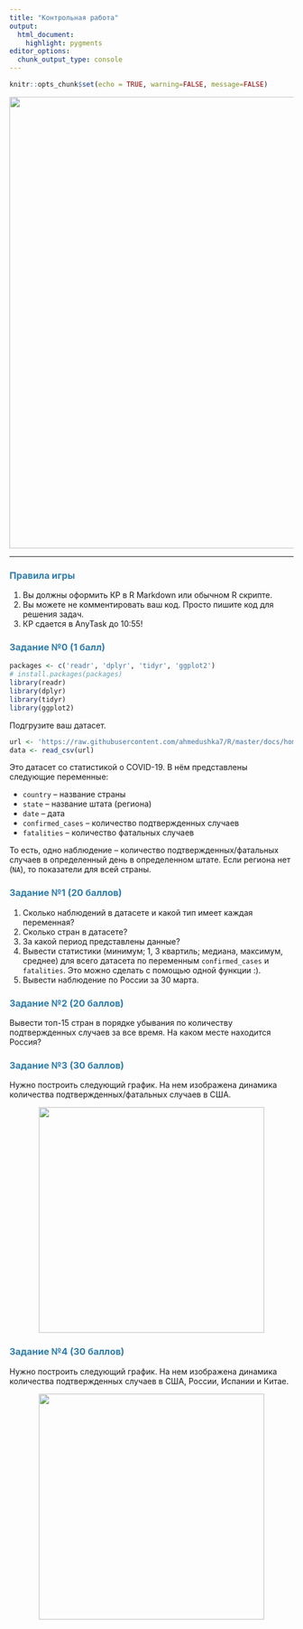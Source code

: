 ```yaml
---
title: "Контрольная работа"
output: 
  html_document:
    highlight: pygments
editor_options: 
  chunk_output_type: console
---
```

<style>
h1,
h2,
h3,
h4,
h5,
h6  {
  color: #317eac;
}
</style>
```r
knitr::opts_chunk$set(echo = TRUE, warning=FALSE, message=FALSE)
```

<center>
![](pictures/covid19.jpg){width=800px}
</center>
---

### Правила игры

1. Вы должны оформить КР в R Markdown или обычном R скрипте.
2. Вы можете не комментировать ваш код. Просто пишите код для решения задач.
3. КР сдается в AnyTask до 10:55!

### Задание №0 (1 балл)


```r
packages <- c('readr', 'dplyr', 'tidyr', 'ggplot2')
# install.packages(packages)
library(readr)
library(dplyr)
library(tidyr)
library(ggplot2)
```

Подгрузите ваш датасет.

```r
url <- 'https://raw.githubusercontent.com/ahmedushka7/R/master/docs/homeworks/test/data/covid.csv'
data <- read_csv(url)
```

Это датасет со статистикой о COVID-19. В нём представлены следующие переменные:

* `country` -- название страны
* `state` -- название штата (региона)
* `date` -- дата
* `confirmed_cases` -- количество подтвержденных случаев
* `fatalities` -- количество фатальных случаев

То есть, одно наблюдение -- количество подтвержденных/фатальных случаев в определенный день в определенном штате. Если региона нет (`NA`), то показатели для всей страны.

### Задание №1 (20 баллов)

1. Сколько наблюдений в датасете и какой тип имеет каждая переменная?
2. Сколько стран в датасете?
3. За какой период представлены данные?
4. Вывести статистики (минимум; 1, 3 квартиль; медиана, максимум, среднее) для всего датасета по переменным `confirmed_cases` и `fatalities`. Это можно сделать с помощью одной функции :).
5. Вывести наблюдение по России за 30 марта.

### Задание №2 (20 баллов)

Вывести топ-15 стран в порядке убывания по количеству подтвержденных случаев за все время. На каком месте находится Россия?

### Задание №3 (30 баллов)

Нужно построить следующий график. На нем изображена динамика количества подтвержденных/фатальных случаев в США.

<center>
![](pictures/ex3.png){width=400px}
</center>

### Задание №4 (30 баллов)

Нужно построить следующий график. На нем изображена динамика количества подтвержденных случаев в США, России, Испании и Китае.

<center>
![](pictures/ex4.png){width=400px}
</center>
